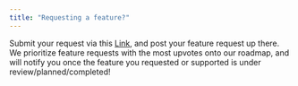 ```yaml
---
title: "Requesting a feature?"
---
```


Submit your request via this [Link](https://quickreel.canny.io/), and post your feature request up there. We prioritize feature requests with the most upvotes onto our roadmap, and will notify you once the feature you requested or supported is under review/planned/completed!
